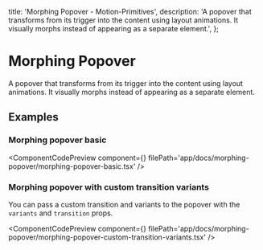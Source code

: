   title: 'Morphing Popover - Motion-Primitives',
  description:
    'A popover that transforms from its trigger into the content using layout animations. It visually morphs instead of appearing as a separate element.',
};


# Morphing Popover

A popover that transforms from its trigger into the content using layout animations. It visually morphs instead of appearing as a separate element.

## Examples

### Morphing popover basic

<ComponentCodePreview
  component={<MorphingPopoverBasic />}
  filePath='app/docs/morphing-popover/morphing-popover-basic.tsx'
/>

### Morphing popover with custom transition variants

You can pass a custom transition and variants to the popover with the `variants` and `transition` props.

<ComponentCodePreview
  component={<MorphingPopoverCustomTransitionVariants />}
  filePath='app/docs/morphing-popover/morphing-popover-custom-transition-variants.tsx'
/>
